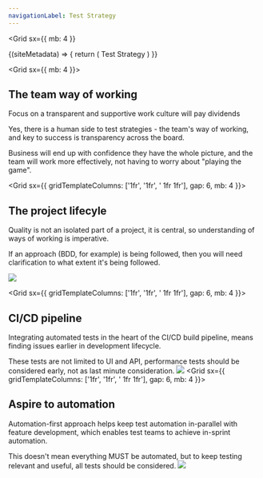 ```yaml
---
navigationLabel: Test Strategy
---
```


<Grid
  sx={{
    mb: 4
  }}
>
<SiteMetaData>
  {(siteMetadata) => {
    return (
      <Fragment>
        <Heading variant="styles.h1">Test Strategy</Heading>
      </Fragment>
    )
  }}
</SiteMetaData>
</Grid>

<Grid  sx={{ mb: 4 }}>  
<Box>

## The team way of working

<Message variant='muted' mb={4}>
  Focus on a transparent and supportive work culture will pay dividends
</Message>

Yes, there is a human side to test strategies - the team's way of working, and key to success is transparency across the board. 

Business will end up with confidence they have the whole picture, and the team will work more effectively, not having to worry about "playing the game". 
</Box>

</Grid>

<Grid  sx={{ gridTemplateColumns: ['1fr', '1fr', '  1fr 1fr'], gap: 6, mb: 4 }}>  
<Box>

## The project lifecyle

Quality is not an isolated part of a project, it is central, so understanding of ways of working is imperative.

If an approach (BDD, for example) is being followed, then you will need clarification to what extent it's being followed.

</Box>
<Box>
<Image src="https://raw.githubusercontent.com/jaffamonkey/gatsby-theme-terminal/main/static/images/bdd.jpg" />
</Box>
</Grid>

<Grid  sx={{ gridTemplateColumns: ['1fr', '1fr', '  1fr 1fr'], gap: 6, mb: 4 }}>  
<Box>

## CI/CD pipeline

Integrating automated tests in the heart of the CI/CD build pipeline, means finding issues earlier in development lifecycle.

These tests are not limited to UI and API, performance tests should be considered early, not as last minute consideration.
</Box>
<Box>
<Image src="https://raw.githubusercontent.com/jaffamonkey/gatsby-theme-terminal/main/static/images/cicd.png" />
</Box>
</Grid> 
<Grid  sx={{ gridTemplateColumns: ['1fr', '1fr', '  1fr 1fr'], gap: 6, mb: 4 }}>  
<Box>

## Aspire to automation

Automation-first approach helps keep test automation in-parallel with feature development, which enables test teams to achieve in-sprint automation.

This doesn't mean everything MUST be automated, but to keep testing relevant and useful, all tests should be considered.
</Box>
<Box>
<Image src="https://raw.githubusercontent.com/jaffamonkey/gatsby-theme-terminal/main/static/images/bash.png" />
</Box>
</Grid>
